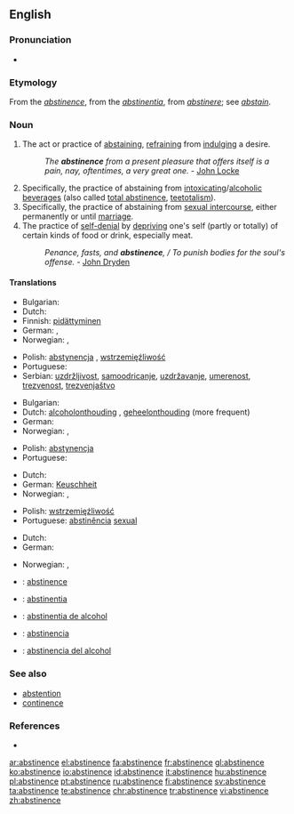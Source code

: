 ==English==
{{wikipedia}}

===Pronunciation===
* {{IPA|/'æbstιnəns/}}

===Etymology===
From the {{etyl|fr}} ''[[abstinence]]'', from the {{etyl|la}} ''[[abstinentia]]'', from ''[[abstinere]]''; see ''[[abstain]]''.

===Noun===
{{en-noun|-}}

# The act or practice of [[abstaining]], [[refrain]]ing from [[indulge|indulging]] a desire.
#: ''The '''abstinence''' from a present pleasure that offers itself is a pain, nay, oftentimes, a very great one.'' - [[w:John Locke|John Locke]]
# Specifically, the practice of abstaining from [[intoxicating]]/[[alcoholic]] [[beverage]]s (also called [[total abstinence]], [[teetotalism]]).
# Specifically, the practice of abstaining from [[sexual intercourse]], either permanently or until [[marriage]].
# The practice of [[self-denial]] by [[depriving]] one's self (partly or totally) of certain kinds of food or drink, especially meat.
#: ''Penance, fasts, and '''abstinence''', / To punish bodies for the soul's offense.'' - [[w:John Dryden|John Dryden]]

====Translations====
{{trans-top|the act or practice of abstaining}}
* Bulgarian: {{t|bg|възържание|sc=Cyrl}}
* Dutch: {{t+|nl|onthouding|f}}
* Finnish: [[pidättyminen]]
* German: {{t-|de|Enthaltsamkeit|f}}, {{t+|de|Abstinenz|f}}
* Norwegian: {{t|no|avhold|n}}, {{t|no|avholdenhet|m}}
{{trans-mid}}
* Polish: [[abstynencja]] {{f}}, [[wstrzemięźliwość]] {{f}}
* Portuguese: {{t+|pt|abstinência|f}}
* Serbian: [[uzdržljivost]], [[samoodricanje]], [[uzdržavanje]], [[umerenost]], [[trezvenost]], [[trezvenjaštvo]]
{{trans-bottom}}

{{trans-top|specifically, abstinence from alcohol}}
* Bulgarian: {{t|bg|трезвеност|sc=Cyrl}}
* Dutch: [[alcoholonthouding]] {{f}}, [[geheelonthouding]] {{f}} (more frequent)
* German: {{t+|de|Abstinenz|f}}
* Norwegian: {{t|no|avhold|n}}, {{t|no|avholdenhet|m}}
{{trans-mid}}
* Polish: [[abstynencja]] {{f}}
* Portuguese: {{t+|pt|abstinência|f}}
{{trans-bottom}}

{{trans-top|specifically, abstinence from sexual intercourse}}
* Dutch: {{t+|nl|onthouding|f}}
* German: [[Keuschheit]] {{f}}
* Norwegian: {{t|no|avhold|n}}, {{t|no|avholdenhet|m}}
{{trans-mid}}
* Polish: [[wstrzemięźliwość]] {{f}}
* Portuguese: [[abstinência]] {{f}} [[sexual]]
{{trans-bottom}}

{{trans-top|the practice of self-denial}}
* Dutch: {{t+|nl|onthouding|f}}
* German: {{t-|de|Enthaltsamkeit|f}}
{{trans-mid}}
* Norwegian: {{t|no|avhold|n}}, {{t|no|avholdenhet|m}}
{{trans-bottom}}

{{checktrans}}

* {{ttbc|French}}: [[abstinence]] {{f}}
* {{ttbc|Interlingua}}: [[abstinentia]]
* {{ttbc|Interlingua}}: [[abstinentia de alcohol]]
* {{ttbc|Spanish}}: [[abstinencia]] {{f}}
* {{ttbc|Spanish}}: [[abstinencia del alcohol]]

===See also===
* [[abstention]]
* [[continence]]

===References===
*{{R:Webster 1913}}

[[ar:abstinence]]
[[el:abstinence]]
[[fa:abstinence]]
[[fr:abstinence]]
[[gl:abstinence]]
[[ko:abstinence]]
[[io:abstinence]]
[[id:abstinence]]
[[it:abstinence]]
[[hu:abstinence]]
[[pl:abstinence]]
[[pt:abstinence]]
[[ru:abstinence]]
[[fi:abstinence]]
[[sv:abstinence]]
[[ta:abstinence]]
[[te:abstinence]]
[[chr:abstinence]]
[[tr:abstinence]]
[[vi:abstinence]]
[[zh:abstinence]]